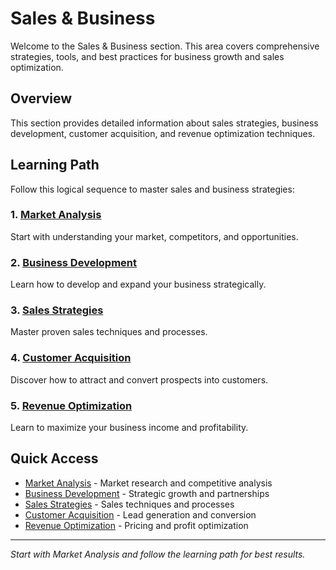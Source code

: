 # Sales & Business

Welcome to the Sales & Business section. This area covers comprehensive strategies, tools, and best practices for business growth and sales optimization.

## Overview

This section provides detailed information about sales strategies, business development, customer acquisition, and revenue optimization techniques.

## Learning Path

Follow this logical sequence to master sales and business strategies:

### 1. [Market Analysis](./market-analysis)
Start with understanding your market, competitors, and opportunities.

### 2. [Business Development](./business-development)
Learn how to develop and expand your business strategically.

### 3. [Sales Strategies](./sales-strategies)
Master proven sales techniques and processes.

### 4. [Customer Acquisition](./customer-acquisition)
Discover how to attract and convert prospects into customers.

### 5. [Revenue Optimization](./revenue-optimization)
Learn to maximize your business income and profitability.

## Quick Access

- [Market Analysis](./market-analysis) - Market research and competitive analysis
- [Business Development](./business-development) - Strategic growth and partnerships
- [Sales Strategies](./sales-strategies) - Sales techniques and processes
- [Customer Acquisition](./customer-acquisition) - Lead generation and conversion
- [Revenue Optimization](./revenue-optimization) - Pricing and profit optimization

---

*Start with Market Analysis and follow the learning path for best results.*
